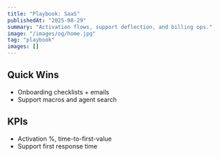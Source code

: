 ```yaml
---
title: "Playbook: SaaS"
publishedAt: "2025-08-29"
summary: "Activation flows, support deflection, and billing ops."
image: "/images/og/home.jpg"
tag: "playbook"
images: []
---
```


## Quick Wins

- Onboarding checklists + emails
- Support macros and agent search

## KPIs

- Activation %, time-to-first-value
- Support first response time

<FunnelCTA label="Get SaaS Playbook" href="/playbooks/saas" funnel="cta" />

